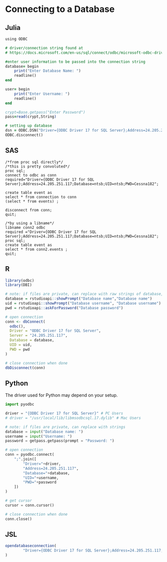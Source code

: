 # Connecting to a Database

## Julia
```f
using ODBC

# driver/connection string found at
# https://docs.microsoft.com/en-us/sql/connect/odbc/microsoft-odbc-driver-for-sql-server?view=sql-server-ver15

#enter user information to be passed into the connection string
database= begin 
    print("Enter Database Name: ")
    readline()
end 

user= begin 
    print("Enter Username: ")
    readline() 
end 

crypt=Base.getpass("Enter Password")
pass=read(crypt,String)

# setting up database  
dsn = ODBC.DSN("Driver={ODBC Driver 17 for SQL Server};Address=24.205.251.117;Database=$database;UID=$user;PWD=$pass;")
ODBC.disconnect()
```

## SAS
```sas
/*from proc sql directly*/
/*this is pretty convoluted*/
proc sql;
connect to odbc as conn
required="Driver={ODBC Driver 17 for SQL Server};Address=24.205.251.117;Database=ntsb;UID=ntsb;PWD=Cessna182";

create table event as
select * from connection to conn
(select * from events) ;

disconnect from conn;
quit;

/*by using a libname*/
libname conn2 odbc
required ="Driver={ODBC Driver 17 for SQL Server};Address=24.205.251.117;Database=ntsb;UID=ntsb;PWD=Cessna182";
proc sql;
create table event as
select * from conn2.events ;
quit;
```

## R
```r
library(odbc)
library(DBI)

# note: if files are private, can replace with raw strings of database, uid, and pwd
database = rstudioapi::showPrompt("Database name","Database name")
uid = rstudioapi::showPrompt("Database username", "Database username")
pwd = rstudioapi::askForPassword("Database password")

# open connection
conn <- dbConnect(
  odbc(),
  Driver = "ODBC Driver 17 for SQL Server",
  Server = "24.205.251.117",
  Database = database,
  UID = uid,
  PWD = pwd
)

# close connection when done
dbDisconnect(conn)
```

## Python 

The driver used for Python may depend on your setup.

```python
import pyodbc

driver = "{ODBC Driver 17 for SQL Server}" # PC Users
# driver = "/usr/local/lib/libmsodbcsql.17.dylib" # Mac Users

# note: if files are private, can replace with strings
database = input("Database name: ")
username = input("Username: ")
password = getpass.getpass(prompt = "Password: ")

# open connection
conn = pyodbc.connect(
    ";".join([
        "Driver="+driver,
        "Address=24.205.251.117",
        "Database="+database,
        "UID="+username,
        "PWD="+password
    ])
)

# get cursor
cursor = conn.cursor()

# close connection when done
conn.close()
```


## JSL
```r
opendatabaseconnection(
        "Driver={ODBC Driver 17 for SQL Server};Address=24.205.251.117;Database=ntsb;UID=ntsb;PWD=Cessna182"
)
```

